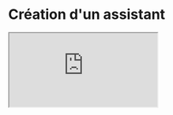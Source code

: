 
# Création d'un assistant

<div style={{
          position: 'relative', paddingBottom: '56.25%', height: 0, overflow: 'hidden', width: '100%', borderRadius: '8px', marginTop: '24px' }}>
  <iframe
    style={{ position: 'absolute', top: 0, left: 0, width: '100%', height: '100%', borderRadius: '12px' }}
    src="https://www.youtube.com/embed/EmhZDGcNcmI"
    allow="accelerometer; autoplay; clipboard-write; encrypted-media; gyroscope; picture-in-picture"
    allowFullScreen
  />
</div>

---

Depuis la page `Assistants` du catalogue de JAsk, vous pouvez créer des assistants en appuyant sur le bouton `Actions` puis `Créer un assistant` en haut à droite.

## Console de configuration
Plusieurs éléments sont configurables pour créer un assistant :

<Steps>
### Étape 1 : Générales

Dans cette étape, vous pouvez renseigner le nom de votre assistant, sa description, choisir un avatar et configurer sa visibilité.

![assistant_general](@public/assistants/general.png)

### Étape 2 : Connaissances

Dans cette étape, vous pouvez choisir les sources de données que votre assistant pourra utiliser quand un utilisateur lui pose une question. Vous pouvez connecter une ou plusieurs sources de données.

<Callout>
Si vous ne connectez aucune source de données, votre assistant sera un simple LLM c'est à dire qu'il répondra uniquement à l'aide des connaissances d'entrainement que le modèle sélectionné a reçu.
</Callout>

![assistant_knowledge](@public/assistants/connaissance.gif)

Chaque sources de données est paramétrable en fonction des données que vous voulez fournir à votre assistant. Par exemple, si vous connectez un Sharepoint, vous pouvez filtrer les dossiers que vous voulez utiliser.

### Étape 3 : Intelligence

Dans cette étape, vous configurez l'intelligence de votre assistant. Vous pouvez configurer :

**Le modèle d'IA**

Sélectionnez le modèle d'IA que votre assistant utilisera pour répondre aux questions. Dans la liste déroulante vous voyez les modèles d'IA auxquels vous avez accès.

Ensuite configurez la température du modèle d'IA. La température est un paramètre qui permet de contrôler la créativité de la réponse de l'assistant. Plus la température est élevée (proche de 1), plus la réponse est créative et moins elle est conforme à la question posée. Une température élevée signifie que pour une même question, l'agent peut répondre de manière différente à chaque fois.

**Rôle et Modération de cet assistant (Prompt System)**

C'est ici que vous allez pouvoir configurer le `Prompt System` de votre assistant. Le prompt système est un prompt qui permet de contrôler le comportement de l'assistant. Le prompt système vous permet d'ajuster finement le comportement de votre assistant.

<div style={{
          position: 'relative', paddingBottom: '56.25%', height: 0, overflow: 'hidden', width: '100%', borderRadius: '8px', marginTop: '24px' }}>
  <iframe
    style={{ position: 'absolute', top: 0, left: 0, width: '100%', height: '100%', borderRadius: '12px' }}
    src="https://www.youtube.com/embed/DdGk4JcDwTk"
    allow="accelerometer; autoplay; clipboard-write; encrypted-media; gyroscope; picture-in-picture"
    allowFullScreen
  />
</div>

**Options activables**

Vous pouvez activer ou desactiver certaines options pour votre assistant :
* Cites toujours tes sources (documents, liens, ...) : Cette option permet de référencer les sources de la réponse avec réponse fournie par l'assistant.
* Suggères des questions liées à la fin : Cette option permet de suggérer des questions liées à la fin de la réponse séléctionnables par l'utilisateur pour continuer la discussion.
* Détailles tes réponses avec la chaine de pensée : Cette option permet de détailler la réponse de l'assistant avec la chaine de pensée.
* Utilises la terminologie interne : Cette option permet de utiliser la terminologie interne de l'entreprise dans les questions de l'utilisateur et les réponses de l'assistant. Par exemple : propale -> proposition commerciale.

**Base de connaissances**

Le RAG est un mécanisme qui permet à l'assistant de répondre aux questions en utilisant les documents qui lui sont exposés. Vous pouvez configurer le RAG de votre assistant afin d'obtenir les résultats les plus pertinents. 

* La quantité de documents qui seront récupérés pour répondre à une question: `Dynamique` (mode automatique qui définit la quantité de document à utiliser) ou `Personnalisé` (vous définissez le nombre de documents que l'assistant peut récupérer à chaque requête).

* Le degré de diversité des sources récupérées : `Dynamique` (mode automatique qui définit le niveau de diversité à considérer) ou `Minimum de diversités des sources (Top recherches)`(seules les sources les plus pertinentes sont considérées par l'agent) ou `Maximum de diversités des sources (MMR)` (L'agent diversifie au maximum les sources utilisées)

### Étape 4 : Opérations Agentiques

Dans cette étape, vous configurez les opérations agentiques de votre assistant. La différence entre un assistant et un agent est que l'agent peut prendre des décisions seul. 

<Callout type="warning">
Si vous activez le mode agentique, le **prompt system** de l'assistant n'est plus pris en compte.
</Callout>

Trois modes agentiques existent :

* **Mode Defaut**

Dans ce mode, l'agent peut utiliser l'ensemble des sources de données et extensions qui lui sont mis à disposition pour répondre au mieux à la question de l'utilisateur.

<Callout>
Activez des sources de données dans les connaissances de l'assistant pour voir les actions agentiques possibles dans la source de données.
</Callout>

![super_agent](@public/assistants/agent_default.png)

* **Mode Super Agent**

Dans ce mode, l'agent devient un chef d'équipe et son rôle est de déléguer les demandes des utilisateurs à des agents plus spécialisés.

![super_agent](@public/assistants/super_agent.png)


* **Mode Deep Agent**

Dans ce mode, l'agent planifie chacune des demandes utilisateur en une série de tâches à effectuer puis exécute le plan de manière itérative.
Ce mode est plus adapté pour des questions complexes qui nécessitent une recherche et une réflexion approfondies.

Comme pour l'agent par défaut, vous avez la possibilité d'activer des opérations (sources de données et extensions) que l'agent peut effectuer.

![deep_agent](@public/assistants/deep_agent.png)


### Étape 5 : Sécurité & Gouvernance

Dans cette étape, vous configurez la sécurité et la gouvernance de votre assistant.

**Mode de contrôle d'accès aux ressources**

    * **`Délégué à la source`** : le contrôle d'accès aux ressources est géré par la source de données. Par exemple, pour un agent connecté à l'entièreté d'un environnement Sharepoint, si deux utilisateurs n'ayant pas les mêmes droits dans le Sharepoint posent la même question, les réponses seront différentes. En effet, l'assistant répondra uniquement en prenant en compte les documents auxquels l'utilisateur posant la question a accès.

    * **`Partage via Jask`** : le contrôle d'accès est géré via Jask. Dans ce cas, les deux utilisateurs auront la même réponse qui se basera sur l'entièreté des documents auxquels l'assistant a accès.


**Utilisateurs et Groupes**

Vous pouvez définir plus spécifiquement les utilisateurs et groupes qui auront accès à votre assistant.

**Gouvernance**

Vous pouvez décider de limiter la consommation d'un assistant par un utilisateur : 
* Nombre de requêtes : Limiter le nombre de requêtes qu'un utilisateur peut envoyer à un assistant
* Volumétrie de données : Limiter la quantité de données qu'un utilisateur peut consommer auprès d'un assistant (Nombre d'octets ou de tokens consommés)

<Callout type="warning">
Les valeurs d'utilisation par utilisateur ne sont pas réinitialisées automatiquement pour le calcul des limites.
</Callout>

</Steps>
